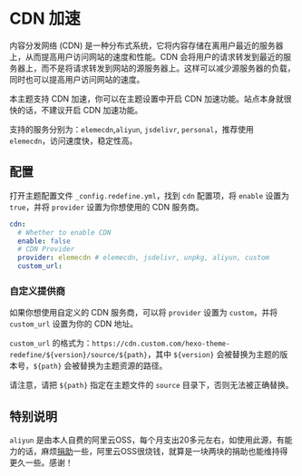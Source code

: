 # CDN 加速

内容分发网络 (CDN) 是一种分布式系统，它将内容存储在离用户最近的服务器上，从而提高用户访问网站的速度和性能。CDN 会将用户的请求转发到最近的服务器上，而不是将请求转发到网站的源服务器上。这样可以减少源服务器的负载，同时也可以提高用户访问网站的速度。

本主题支持 CDN 加速，你可以在主题设置中开启 CDN 加速功能。站点本身就很快的话，不建议开启 CDN 加速功能。

支持的服务分别为：`elemecdn`,`aliyun`, `jsdelivr`, `personal`，推荐使用 `elemecdn`，访问速度快，稳定性高。

## 配置

打开主题配置文件 `_config.redefine.yml`，找到 `cdn` 配置项，将 `enable` 设置为 `true`，并将 `provider` 设置为你想使用的 CDN 服务商。

```yaml filename="_config.redefine.yml"
cdn:
  # Whether to enable CDN
  enable: false
  # CDN Provider
  provider: elemecdn # elemecdn, jsdelivr, unpkg, aliyun, custom
  custom_url: 
```

### 自定义提供商

如果你想使用自定义的 CDN 服务商，可以将 `provider` 设置为 `custom`，并将 `custom_url` 设置为你的 CDN 地址。

`custom_url` 的格式为：`https://cdn.custom.com/hexo-theme-redefine/${version}/source/${path}`，其中 `${version}` 会被替换为主题的版本号，`${path}` 会被替换为主题资源的路径。

请注意，请把 `${path}` 指定在主题文件的 `source` 目录下，否则无法被正确替换。

## 特别说明

`aliyun` 是由本人自费的阿里云OSS，每个月支出20多元左右，如使用此源，有能力的话，麻烦[捐助](https://donate.ohevan.com)一些，阿里云OSS很烧钱，就算是一块两块的捐助也能维持得更久一些。感谢！